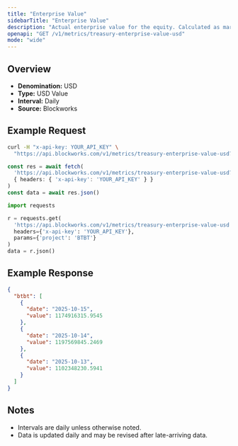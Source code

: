 ```yaml
---
title: "Enterprise Value"
sidebarTitle: "Enterprise Value"
description: "Actual enterprise value for the equity. Calculated as market cap - liabilities + assets"
openapi: "GET /v1/metrics/treasury-enterprise-value-usd"
mode: "wide"
---
```


## Overview

- **Denomination:** USD
- **Type:** USD Value
- **Interval:** Daily
- **Source:** Blockworks

## Example Request

<CodeGroup>

```bash cURL
curl -H "x-api-key: YOUR_API_KEY" \
  "https://api.blockworks.com/v1/metrics/treasury-enterprise-value-usd?project=BTBT"
```

```typescript TypeScript
const res = await fetch(
  'https://api.blockworks.com/v1/metrics/treasury-enterprise-value-usd?project=BTBT',
  { headers: { 'x-api-key': 'YOUR_API_KEY' } }
)
const data = await res.json()
```

```python Python
import requests

r = requests.get(
  'https://api.blockworks.com/v1/metrics/treasury-enterprise-value-usd',
  headers={'x-api-key': 'YOUR_API_KEY'},
  params={'project': 'BTBT'}
)
data = r.json()
```

</CodeGroup>

## Example Response

```json
{
  "btbt": [
    {
      "date": "2025-10-15",
      "value": 1174916315.9545
    },
    {
      "date": "2025-10-14",
      "value": 1197569845.2469
    },
    {
      "date": "2025-10-13",
      "value": 1102348230.5941
    }
  ]
}
```

## Notes
- Intervals are daily unless otherwise noted.
- Data is updated daily and may be revised after late-arriving data.